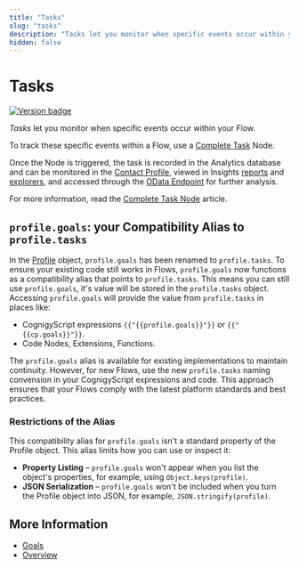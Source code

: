 ```yaml
---
title: "Tasks"
slug: "tasks"
description: "Tasks let you monitor when specific events occur within your Flow."
hidden: false
---
```


# Tasks

<a href="Updated"><img src="https://img.shields.io/badge/Updated_in-v4.100-blue" alt="Version badge" /></a>

_Tasks_ let you monitor when specific events occur within your Flow. 

To track these specific events within a Flow, use a [Complete Task](../../build/node-reference/analytics/complete-task.mdx) Node.

Once the Node is triggered,
the task is recorded in the Analytics database and can be monitored in the [Contact Profile](../contact-profiles.mdx),
viewed in Insights [reports](../../../insights/reports/overview.mdx) and [explorers](../../../insights/explorers/transcript.mdx#session-transcript-details), and accessed through the [OData Endpoint](../odata.mdx) for further analysis.

For more information, read the [Complete Task Node](../../../ai/build/node-reference/analytics/complete-task.mdx) article.

## `profile.goals`: your Compatibility Alias to `profile.tasks`

In the [Profile](../../test/interaction-panel/profile.mdx) object, `profile.goals` has been renamed to `profile.tasks`.
To ensure your existing code still works in Flows, `profile.goals` now functions as a compatibility alias that points to `profile.tasks`. This means you can still use `profile.goals`, it's value will be stored in the `profile.tasks` object. Accessing `profile.goals` will provide the value from `profile.tasks` in places like:

- CognigyScript expressions `{{"{{profile.goals}}"}}` or `{{"{{cp.goals}}"}}`.
- Code Nodes, Extensions, Functions.

The `profile.goals` alias is available for existing implementations to maintain continuity. However, for new Flows, use the new `profile.tasks` naming convension in your CognigyScript expressions and code. This approach ensures that your Flows comply with the latest platform standards and best practices.

### Restrictions of the Alias

This compatibility alias for `profile.goals` isn't a standard property of the Profile object. 
This alias limits how you can use or inspect it:

- **Property Listing** – `profile.goals` won't appear when you list the object's properties, for example, using `Object.keys(profile)`.
- **JSON Serialization** – `profile.goals` won't be included when you turn the Profile object into JSON, for example, `JSON.stringify(profile)`.

## More Information

- [Goals](goals.mdx)
- [Overview](overview.mdx)